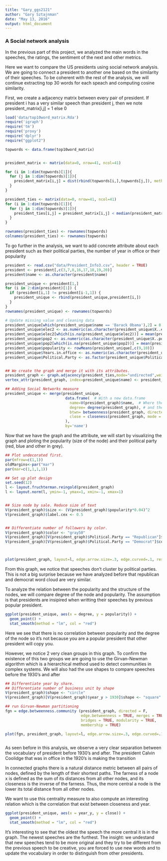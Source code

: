 ```yaml
---
title: "Gary_ggs2121"
author: "Gary Sztajnman"
date: "May 13, 2016"
output: html_document
---
```


### A Social network analysis
In the previous part of this project, we analyzed the main words in the speeches, the ratings, the sentiment of the next and other metrics.

Here we want to compare the US presidents using social network analysis.
We are going to connect a president to another one based on the similarity of their speeches.
To be coherent with the rest of the analysis, we will continue extracting top 30 words for each speach and computing cosine similarity.

First, we create a adjacency matrix between every pair of president.
If president i has a very similar speech than president j, then we note president_matrix[i,j] = 1 else 0
```r
load('data/top10word_matrix.Rda')
require('igraph')
require('tm')
require('proxy')
require('dplyr')
require("ggplot2")

topwords <- data.frame(top10word_matrix)


president_matrix <- matrix(data=0, nrow=41, ncol=41)

for (i in 1:dim(topwords)[1]){ 
  for (j in 1:dim(topwords)[1]){
    president_matrix[i,j] = dist(rbind(topwords[i,],topwords[j,]), method = "cosine")
  }
}

president_ties <- matrix(data=0, nrow=41, ncol=41)
for (i in 1:dim(topwords)[1]){ 
  for (j in 1:dim(topwords)[1]){
    president_ties[i,j] = president_matrix[i,j] < median(president_matrix)
  }
}

rownames(president_ties) <- rownames(topwords)
colnames(president_ties) <- rownames(topwords)
```


To go further in the analysis, we want to add concrete attribute about each president such as their political parties, the number of year in office or their popularity
```r
president <- read.csv("data/President_Info3.csv", header = TRUE)
president <- president[,c(3,7,8,16,17,18,19,20)]
president$name <- as.character(president$name)

president_unique <- president[1,]
for (i in 2:dim(president)[1]) { 
  if (president[i,1] != president[i-1,1]) {
    president_unique <- rbind(president_unique,president[i,])
  }
}
rownames(president_unique) <- rownames(topwords)

# Update missing value and cleaning data
president_unique[which(president_unique$name == 'Barack Obama'),2] = 8
president_unique$elec2 <- as.numeric(as.character(president_unique$X..electoral))
president_unique$elec2[which(is.na(president_unique$elec2))] = mean(president_unique$elec2, na.rm=TRUE)
president_unique$pop2 <- as.numeric(as.character(president_unique$X..popular))
president_unique$pop2[which(is.na(president_unique$pop2))] = mean(president_unique$pop2, na.rm=TRUE)
president_unique$popularity <- rowMeans(president_unique[,c(9,10)])
president_unique$Years.in.office <- as.numeric(as.character(president_unique$Years.in.office))
president_unique$Political.Party <- as.factor(president_unique$Political.Party)


## We create the graph and merge it with its attributes.
president_graph <- graph.adjacency(president_ties,mode="undirected",weighted=NULL, diag = FALSE)
vertex_attr(president_graph, index=president_unique$name) <- president_unique

## Adding Social Networks measure
president_unique <- merge(president_unique,  
                           data.frame(  # With a new data.frame
                             name=V(president_graph)$name,  # Where the ID is the Name of each vertex
                             degree= degree(president_graph), # and the degee is its degree
                             btwn= betweenness(president_graph, directed = F),
                             close = closeness(president_graph, mode = c("all"))
                           ),
                           by='name')

```

Now that we have the graph and the attribute, we will start by visualizing the graph and ploting the popularity (size of the node) and their political party (red, blue and other in grey).

```r

## Plot undecorated first.
par(mfrow=c(1,1))
oldMargins<-par("mar")
par(mar=c(1,1,1,1))

## Set up plot design
set.seed(12)
l <- layout.fruchterman.reingold(president_graph)
l <- layout.norm(l, ymin=-1, ymax=1, xmin=-1, xmax=1)


## Size node by sale. Reduce size of text
V(president_graph)$size <- (V(president_graph)$popularity*0.04)^2
V(president_graph)$label.cex <- 0.5


## Differentiate number of followers by color.
V(president_graph)$color <- "gray50"
V(president_graph)[V(president_graph)$Political.Party == "Republican"]$color <- "blue"
V(president_graph)[V(president_graph)$Political.Party == "Democrat"]$color <- "red"



plot(president_graph, layout=l, edge.arrow.size=.3, edge.curved=.1, rescale=F, edge.width = 0.5)

```

From this graph, we notice that speeches don't cluster by political parties. This is not a big surprise because we have analyzed before that republican and democrat word cloud are very similar.


To analyze the relation between the popularity and the structure of the nodes, we will compare degree of the node and popularity.
The assumption is that presidents are insipired when writting their speeches by previous popular president.
```r
ggplot(president_unique, aes(x = degree, y = popularity)) + 
  geom_point() +
  stat_smooth(method = "lm", col = "red")
```

Here we see that there is no correlation between popularity and the degree of the node so it's not because you are a popular president that other president will copy you.

However, we notice 2 very clean groups in this graph.
To confirm the existence of this two groups we are going to use the Girvan-Newman algorithm which is a hierarchical method used to detect communities in complex systems. We will also had the use shapes to compare speeches before the 1930's and after

```r

## Differentiate year by share.
## Differentiate number of business unit by shape
V(president_graph)$shape <- "circle"
V(president_graph)[V(president_graph)$year_y > 1930]$shape <- "square"

## run Girvan-Newman partitioning
fgn = edge.betweenness.community (president_graph, directed = F, 
                                  edge.betweenness = TRUE, merges = TRUE,
                                  bridges = TRUE, modularity = TRUE, 
                                  membership = TRUE) 

plot(fgn, president_graph, layout=l, edge.arrow.size=.3, edge.curved=.1, rescale=F, edge.width = 0.3) #plot G-N partitioning



```

As seen before in this analysis, we observe a very clear separation between the vocabulary of president before 1930's and after. The president Calvin Coolidge that was in office in the 1920's is making the transition


In connected graphs there is a natural distance metric between all pairs of nodes, defined by the length of their shortest paths. The farness of a node x is defined as the sum of its distances from all other nodes, and its closeness is the inverse of the farness.
Thus, the more central a node is the lower its total distance from all other nodes.

We want to use this centrality measure to also compute an interesting relation which is the correlation that exist between closeness and year.

```r


ggplot(president_unique, aes(x = year_y, y = close)) + 
  geom_point() +
  stat_smooth(method = "lm", col = "red")

```

It's interesting to see that the oldest the speech the more central it is in the graph. The newest speeches are the furthest.
The insight: we undestand that new speeches tend to be more original and they try to be different from the previous speech to be creative, you are forced to use new words and to update the vocabulary in order to distinguish from other presidents.


